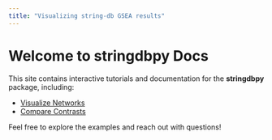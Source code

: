 ```yaml
---
title: "Visualizing string-db GSEA results"
---
```


# Welcome to stringdbpy Docs

This site contains interactive tutorials and documentation for the **stringdbpy** package, including:

- [Visualize Networks](VisualizeNetworks.qmd)
- [Compare Contrasts](VisualizeMultipleContrastsGSEA.qmd)



Feel free to explore the examples and reach out with questions!

